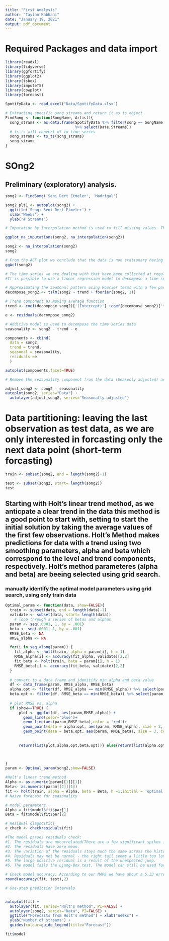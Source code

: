 ```yaml
---
title: "First Analysis"
author: "Taylan Kabbani"
date: "January 19, 2021"
output: pdf_document
---
```

# Required Packages and data import
```r
library(readxl)
library(tidyverse)
library(ggfortify)
library(ggplot2)
library(tsbox)
library(imputeTS)
library(cowplot)
library(forecast)

SpotifyData <- read_excel("Data/SpotifyData.xlsx")
```


```r
# Extracting specific song streams and return it as ts object
FindSong <- function(SongName, Artist){
  song_strams <- as.data.frame(SpotifyData %>% filter(song == SongName & Artist == Artist)
                               %>% select(Date,Streams))
  # ts_ts will convert df to time series
  song_strams <- ts_ts(song_strams)
  song_strams
}
```

# SOng2
## Preliminary (exploratory) analysis.
```r
song2 <- FindSong('Seni Dert Etmeler', 'Madrigal')

song2_plt1 <- autoplot(song2) +
  ggtitle('Song: Seni Dert Etmeler') +
  xlab("Weeks") +
  ylab("# Streams")

# Imputation by Interpolation method is used to fill missing values. This method is appropriate for time series with strong trend. [ref1]

ggplot_na_imputations(song2, na_interpolation(song2))

song2 <- na_interpolation(song2)
song2
```

```r
# From the ACF plot we conclude that the data is non stationary having a strong trend and cyclical components and no seasonality
ggAcf(song2)
```

```r
# The time series we are dealing with that have been collected at regular intervals (weekly) that are less than the one year (42 weeks), therefore normal decomposition method will not be useful. 
#It is possible to use a linear regression model to decompose a time series into trend and seasonal components, and then some smoothness assumptions on the seasonal component allow a decomposition with fewer than two full years of data. 

# Approximating the seasonal pattern using Fourier terms with a few parameters.
decompose_song2 <- tslm(song2 ~ trend + fourier(song2, 1))

# Trend component as moving average function
trend <- coef(decompose_song2)['(Intercept)'] +coef(decompose_song2)['trend']*seq_along(song2)

e <- residuals(decompose_song2)

# Additive model is used to decompose the time series data
seasonality <- song2 - trend - e

components <- cbind(
  data = song2,
  trend = trend,
  seasonal = seasonality,
  residuals =e
  )

autoplot(components,facet=TRUE)

```

```r
# Remove the seasonality component from the data (Seasonly adjusted) as the purpose of our forecast is next week only and not interested in the seasonlay component.

adjust_song2 <- song2 - seasonality
autoplot(song2, series="Data") +
  autolayer(adjust_song2, series="Seasonally adjusted")
```

# Data partitioning: leaving the last observation as test data, as we are only interested in forcasting only the next data point (short-term forcasting)
```r

train <- subset(song2, end = length(song2)-1)

test <- subset(song2, start= length(song2))
test
```


## Starting with Holt's linear trend method, as we anticpate a clear trend in the data this method is a good point to start with, setting to start the initial solution by taking the average values of the first few observations. Holt's Method makes predictions for data with a trend using two smoothing parameters, alpha and beta which correspond to the level and trend components, respectively. Holt's method parameteres (alpha and beta) are beeing selected using grid search.

### manually identify the optimal model parameters using grid search, using only train data
```r
Optimal_param <- function(data, show=FALSE){
  train <- subset(data, end = length(data)-1)
  validate <- subset(data, start= length(data))
    # loop through a series of betas and alphas
  param <- seq(.0001, 1, by = .001)
  beta <- seq(.0001, 1, by = .001)
  RMSE_beta <- NA
  RMSE_alpha <- NA

  for(i in seq_along(param)) {
    fit_alpha <- holt(train, alpha = param[i], h = 1)
    RMSE_alpha[i] <- accuracy(fit_alpha, validate)[2,2]
    fit_beta <- holt(train, beta = param[i], h = 1)
    RMSE_beta[i] <- accuracy(fit_beta, validate)[2,2]
  }
  
  # convert to a data frame and idenitify min alpha and beta value
  df <- data_frame(param, RMSE_alpha, RMSE_beta)
  alpha.opt <- filter(df, RMSE_alpha == min(RMSE_alpha)) %>% select(param,RMSE_alpha)
  beta.opt <- filter(df, RMSE_beta == min(RMSE_beta)) %>% select(param,RMSE_beta)
  
  # plot RMSE vs. alpha
  if (show==TRUE) {
      plot <- ggplot(df, aes(param,RMSE_alpha)) +
        geom_line(color='blue')+
        geom_line(aes(param,RMSE_beta),color = 'red')+
        geom_point(data = alpha.opt, aes(param, RMSE_alpha), size = 3, color = "blue")+
        geom_point(data = beta.opt, aes(param, RMSE_beta), size = 3, color = "Red")
        
      
      return(list(plot,alpha.opt,beta.opt))} else{return(list(alpha.opt,beta.opt))}


  
}
param <- Optimal_param(song2,show=FALSE)
```



```r
#Holt's linear trend method
Alpha <- as.numeric(param[[1]][1])
Beta<- as.numeric(param[[2]][1])
fit <- holt(train, alpha = Alpha, beta = Beta, h =1,initial = 'optimal')
# Naive forecast for seasonality

# model parameters
Alpha = fit$model$fit$par[1]
Beta = fit$model$fit$par[2]

# Residual diagnostics
e_check <- checkresiduals(fit)

#The model passes residuals check:
#1. The residuals are uncorrelated(There are a few significant spikes in the ACF)
#2. The residuals have zero mean.
#3. The variation of the residuals stays much the same across the historical data, apart from the one outlier.
#4. Residuals may not be normal - the right tail seems a little too long.
#5. The large positive residual is a result of the unexpected jump.
#6. The model fails the Ljung-Box test. The model can still be used for forecasting. 

# Check model accuracy: According to our MAPE we have about a 5.33 error rate and test-RMSE = 78250.48
round(accuracy(fit, test),2)

# One-step prediction intervals


autoplot(fit) +
  autolayer(fit, series="Holt's method", PI=FALSE) +
  autolayer(song2, series="Data", PI=FALSE) +
  ggtitle("Forecasts from Holt's method") + xlab("Weeks") +
  ylab("Number of streams") +
  guides(colour=guide_legend(title="Forecast"))
```


```r
fit$model


```


